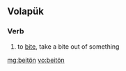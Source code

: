 ==Volapük==

===Verb===
{{head|vo|verb}}

# to [[bite]], take a bite out of something

[[mg:beitön]]
[[vo:beitön]]